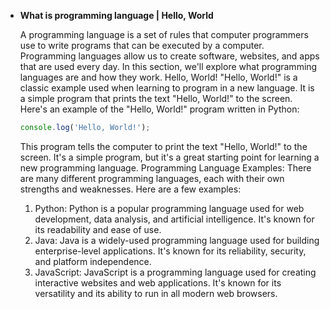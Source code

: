 - **What is programming language | Hello, World**

  A programming language is a set of rules that computer programmers use to write programs that can be executed by a computer. Programming languages allow us to create software, websites, and apps that are used every day. In this section, we'll explore what programming languages are and how they work.
  Hello, World!
  "Hello, World!" is a classic example used when learning to program in a new language. It is a simple program that prints the text "Hello, World!" to the screen. Here's an example of the "Hello, World!" program written in Python:

  ```jsx
  console.log('Hello, World!');
  ```

  This program tells the computer to print the text "Hello, World!" to the screen. It's a simple program, but it's a great starting point for learning a new programming language.
  Programming Language Examples:
  There are many different programming languages, each with their own strengths and weaknesses. Here are a few examples:

  1. Python: Python is a popular programming language used for web development, data analysis, and artificial intelligence. It's known for its readability and ease of use.
  2. Java: Java is a widely-used programming language used for building enterprise-level applications. It's known for its reliability, security, and platform independence.
  3. JavaScript: JavaScript is a programming language used for creating interactive websites and web applications. It's known for its versatility and its ability to run in all modern web browsers.
